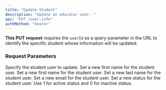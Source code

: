 ```yaml
---
title: "Update Student"
description: "Update an educator user. "
api: "PUT /user-info"
authMethod: "bearer"
---
```


**This PUT request** requires the `userId` as a query parameter in the URL to identify the specific student whose information will be updated.

### Request Parameters

<ParamField query="userId" type="string">
  Specify the student user to update.
</ParamField>

<ParamField body="firstName" type="string">
  Set a new first name for the student user.
</ParamField>

<ParamField body="firstName" type="string">
  Set a new first name for the student user.
</ParamField>

<ParamField body="lastName" type="string">
  Set a new last name for the student user.
</ParamField>

<ParamField body="email" type="string">
  Set a new email for the student user.
</ParamField>

<ParamField body="status" type="number" placeholder="e.g. 1">
  Set a new status for the student user. Use 1 for active status and 0 for inactive status.
</ParamField>
